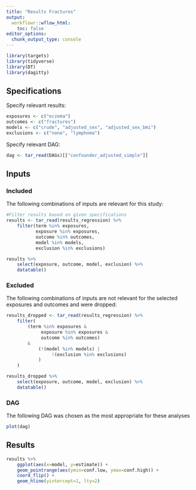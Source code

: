 ```yaml
---
title: "Results Fractures"
output:
  workflowr::wflow_html:
    toc: false
editor_options:
  chunk_output_type: console
---
```


```r
library(targets)
library(tidyverse)
library(DT)
library(dagitty)
```

## Specifications

Specify relevant results:

```r
exposures <- c("eczema")
outcomes <- c("fractures")
models <- c("crude", "adjusted_sex", "adjusted_sex_bmi")
exclusions <- c("none", "lymphoma")
```

Specify relevant DAG:
```r
dag <- tar_read(DAGs)[["confounder_adjusted_simple"]]
```


## Inputs {.tabset}

### Included

The following combinations of inputs are relevant for this study:

```r
#Filter results based on given specifications
results <- tar_read(results_regression) %>% 
    filter(term %in% exposures,
           exposure %in% exposures,
           outcome %in% outcomes,
           model %in% models,
           exclusion %in% exclusions)

results %>% 
    select(exposure, outcome, model, exclusion) %>% 
    datatable()
```

### Excluded

The following combinations of inputs are not relevant for the selected exposures and outcomes and were dropped:

```r
results_dropped <- tar_read(results_regression) %>% 
    filter(
        (term %in% exposures &
             exposure %in% exposures &
             outcome %in% outcomes)
        &
            (!(model %in% models) |
                 !(exclusion %in% exclusions)
            )
    )

results_dropped %>% 
    select(exposure, outcome, model, exclusion) %>% 
    datatable()

```

### DAG

The following DAG was chosen as the most appropriate for these analyses
```r
plot(dag)
```


## Results

```r
results %>% 
    ggplot(aes(x=model, y=estimate)) +
    geom_pointrange(aes(ymin=conf.low, ymax=conf.high)) +
    coord_flip() +
    geom_hline(yintercept=1, lty=2)

```
